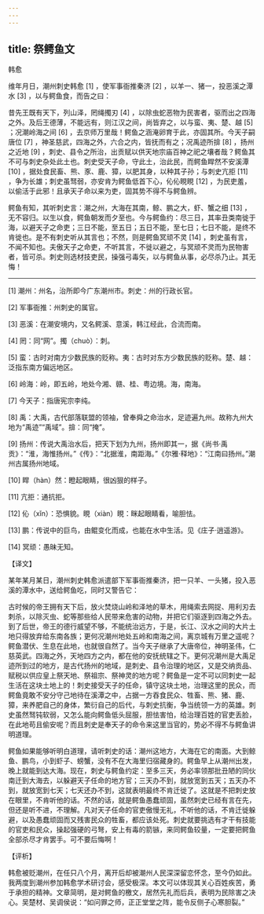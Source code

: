 ```yaml
---
---
---
```

title: 祭鳄鱼文
---




韩愈

维年月日，潮州刺史韩愈 [1] ，使军事衙推秦济 [2] ，以羊一、猪一，投恶溪之潭水 [3] ，以与鳄鱼食，而告之曰：

昔先王既有天下，列山泽，罔绳擉刃 [4] ，以除虫蛇恶物为民害者，驱而出之四海之外。及后王德薄，不能远有，则江汉之间，尚皆弃之，以与蛮、夷、楚、越 [5] ；况潮岭海之间 [6] ，去京师万里哉！鳄鱼之涵淹卵育于此，亦固其所。今天子嗣唐位 [7] ，神圣慈武，四海之外，六合之内，皆抚而有之；况禹迹所揜 [8] ，扬州之近地 [9] ，刺史、县令之所治，出贡赋以供天地宗庙百神之祀之壤者哉？鳄鱼其不可与刺史杂处此土也。刺史受天子命，守此土，治此民，而鳄鱼睅然不安溪潭 [10] ，据处食民畜、熊、豕、鹿、獐，以肥其身，以种其子孙；与刺史亢拒 [11] ，争为长雄；刺史虽驽弱，亦安肯为鳄鱼低首下心，伈伈睍睍 [12] ，为民吏羞，以偷活于此邪！且承天子命以来为吏，固其势不得不与鳄鱼辨。

鳄鱼有知，其听刺史言：潮之州，大海在其南，鲸、鹏之大，虾、蟹之细 [13] ，无不容归。以生以食，鳄鱼朝发而夕至也。今与鳄鱼约：尽三日，其率丑类南徙于海，以避天子之命吏；三日不能，至五日；五日不能，至七日；七日不能，是终不肯徙也。是不有刺史听从其言也；不然，则是鳄鱼冥顽不灵 [14] ，刺史虽有言，不闻不知也。夫傲天子之命吏，不听其言，不徙以避之，与冥顽不灵而为民物害者，皆可杀。刺史则选材技吏民，操强弓毒矢，以与鳄鱼从事，必尽杀乃止。其无悔！



* * *



[1] 潮州：州名，治所即今广东潮州市。刺史：州的行政长官。

[2] 军事衙推：州刺史的属官。

[3] 恶溪：在潮安境内，又名鳄溪、意溪，韩江经此，合流而南。

[4] 罔：同“网”。擉（chuò）：刺。

[5] 蛮：古时对南方少数民族的贬称。夷：古时对东方少数民族的贬称。楚、越：泛指东南方偏远地区。

[6] 岭海：岭，即五岭，地处今湘、赣、桂、粤边境。海，南海。

[7] 今天子：指唐宪宗李纯。

[8] 禹：大禹，古代部落联盟的领袖，曾奉舜之命治水，足迹遍九州。故称九州大地为“禹迹”“禹域”。揜：同“掩”。

[9] 扬州：传说大禹治水后，把天下划为九州，扬州即其一，据《尚书·禹贡》：“淮，海惟扬州。”《传》：“北据淮，南距海。”《尔雅·释地》：“江南曰扬州。”潮州古属扬州地域。

[10] 睅（hàn）然：瞪起眼睛，很凶狠的样子。

[11] 亢拒：通抗拒。

[12] 伈（xǐn）：恐惧貌。睍（xiàn）睍：眯起眼睛看，喻胆怯。

[13] 鹏：传说中的巨鸟，由鲲变化而成，也能在水中生活。见《庄子·逍遥游》。

[14] 冥顽：愚昧无知。

【译文】

某年某月某日，潮州刺史韩愈派遣部下军事衙推秦济，把一只羊、一头猪，投入恶溪的潭水中，送给鳄鱼吃，同时又警告它：

古时候的帝王拥有天下后，放火焚烧山岭和泽地的草木，用绳索去网捉、用利刃去刺杀，以除灭虫、蛇等那些给人民带来危害的动物，并把它们驱逐到四海之外去。到了后世，帝王的德行威望不够，不能统治远方，于是，长江、汉水之间的大片土地只得放弃给东南各族；更何况潮州地处五岭和南海之间，离京城有万里之遥呢？鳄鱼潜伏、生息在此地，也就很自然了。当今天子继承了大唐帝位，神明圣伟，仁慈英武。四海之外，天地四方之内，都在他的安抚统辖之下。更何况潮州是大禹足迹所到过的地方，是古代扬州的地域，是刺史、县令治理的地区，又是交纳贡品、赋税以供应皇上祭天地、祭祖宗、祭神灵的地方呢？鳄鱼是一定不可以同刺史一起生活在这块土地上的！刺史接受天子的任命，镇守这块土地，治理这里的民众，而鳄鱼竟敢不安分守己地待在溪潭之中，占据一方吞食民众、牲畜、熊、猪、鹿、獐，来养肥自己的身体，繁衍自己的后代，与刺史抗衡，争当统领一方的英雄。刺史虽然驽钝软弱，又怎么能向鳄鱼低头屈服，胆怯害怕，给治理百姓的官吏丢脸，在此地苟且偷安呢？而且刺史是奉天子的命令来这里当官的，势必不得不与鳄鱼讲明道理。

鳄鱼如果能够听明白道理，请听刺史的话：潮州这地方，大海在它的南面。大到鲸鱼、鹏鸟，小到虾子、螃蟹，没有不在大海里归宿藏身的。鳄鱼早上从潮州出发，晚上就能到达大海。现在，刺史与鳄鱼约定：至多三天，务必率领那批丑陋的同伙南迁到大海去，以躲避天子任命的地方官；三天办不到，就放宽到五天；五天办不到，就放宽到七天；七天还办不到，这就表明最终不肯迁徙了。这就是不把刺史放在眼里，不肯听他的话。不然的话，就是鳄鱼愚蠢顽固，虽然刺史已经有言在先，但还是听不进，不理解。凡对天子任命的官吏傲慢无礼，不听他的话，不肯迁徙躲避，以及愚蠢顽固而又残害民众的牲畜，都应该处死。刺史就要挑选有才干有技能的官吏和民众，操起强硬的弓弩，安上有毒的箭镞，来同鳄鱼较量，一定要把鳄鱼全部杀尽才肯罢手。可不要后悔啊！

【评析】

韩愈被贬潮州，在任只八个月，离开后却被潮州人民深深留恋怀念，至今仍如此。我两度到潮州参加韩愈学术研讨会，感受极深。本文可以体现其关心百姓疾苦，勇于承担的精神。文章简明，是对鳄鱼的檄文，居然先礼而后兵，表明为民除害之决心。吴楚材、吴调侯说：“如问罪之师，正正堂堂之阵，能令反侧子心寒胆裂。”